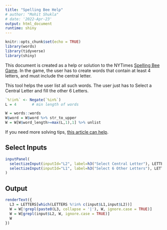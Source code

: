 ---
title: "Spelling Bee Help"
# author: "Mohit Shukla"
# date: '2022-Apr-23'
output: html_document
runtime: shiny
---

```{r setup, include=FALSE}
knitr::opts_chunk$set(echo = TRUE)
library(words)
library(tidyverse)
library(shiny)
```



This document is created as a help or solution to the NYTimes [Spelling Bee Game](https://www.nytimes.com/puzzles/spelling-bee). In the game, the user has to create words that contain at least 4 letters, and must include the central letter. 

This tool helps the user list all such words. The user just has to Select a Central Letter and fill the other 6 Letters.



```{r formulas, echo=FALSE}
`%!in%` <- Negate(`%in%`)
L = 4       # min length of words

W = words::words
W$word = W$word %>% str_to_upper
W = W[W$word_length>=max(L,1),1] %>% unlist
```

If you need more solving tips, [this article can help](https://www.nytimes.com/2021/12/09/crosswords/spellingbee-tips.html).


## Select Inputs

```{r inputs, echo=FALSE}
inputPanel(
  selectizeInput(inputId="L2", label=h3("Select Central Letter"), LETTERS, selected=NULL, multiple=FALSE, options=NULL),
  selectizeInput(inputId="L1", label=h3("Select 6 Other Letters"), LETTERS, selected=NULL, multiple=TRUE, options=NULL)
)
```


## Output 

```{r output, echo=FALSE}
renderText({
  L3 = LETTERS[which(LETTERS %!in% c(input$L1,input$L2))]
  W = W[!grepl(paste0(L3, collapse = '|'), W, ignore.case = TRUE)]
  W = W[grepl(input$L2, W, ignore.case = TRUE)]
  W
})
```


